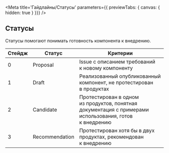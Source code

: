 
<Meta
  title='Гайдлайны/Статусы'
  parameters={{ previewTabs: { canvas: { hidden: true } }}}
/>

## Статусы

Статусы помогают понимать готовность компонента к внедрению.

| Стейдж | Статус         | Критерии |
| ------ | -------------- | -------- |
| 0      | Proposal       | Issue с описанием требований к новому компоненту |
| 1      | Draft          | Реализованный опубликованный компонент, не протестирован в продуктах |
| 2      | Candidate      | Протестирован в одном из продуктов, понятная документация с примерами использования, готов к внедрению |
| 3      | Recommendation | Протестирован хотя бы в двух продуктах, рекомендован к внедрению |
